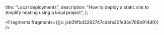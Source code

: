   title: "Local deployments",
  description: "How to deploy a static site to Amplify hosting using a local project",
};






<Fragments fragments={{js: jsb09fbd3292747cdefa20fe93d789b914d0}} />
